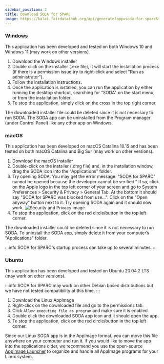 ```yaml
---
sidebar_position: 2
title: Download SODA for SPARC
image: https://kalai.fairdataihub.org/api/generate?app=soda-for-sparc&title=Download%20SODA%20for%20SPARC&description=Getting%20Started&org=fairdataihub
---
```





### Windows

This application has been developed and tested on both Windows 10 and Windows 11 (may work on other versions).

1. <DownloadURL os="windows"> Download the Windows installer </DownloadURL>
2. Double click on the installer (.exe file), it will start the installation process (if there is a permission issue try to right-click and select "Run as administrator").
3. Follow the installation instructions.
4. Once the application is installed, you can run the application by either running the desktop shortcut, searching for "SODA" on the start menu, or from the installation folder.
5. To stop the application, simply click on the cross in the top right corner.

The downloaded installer file could be deleted since it is not necessary to run SODA. The SODA app can be uninstalled from the Program manager (under Control Panel) like any other app on Windows.

### macOS

This application has been developed on macOS Catalina 10.15 and has been tested on both macOS Catalina and Big Sur (may work on other versions).

1. <DownloadURL os="macos"> Download the macOS installer </DownloadURL>
2. Double-click on the installer (.dmg file) and, in the installation window, drag the SODA icon into the "Applications" folder.
3. Try opening SODA. You may get the error message: "SODA for SPARC" cannot be opened because the developer cannot be verified." If so, click on the Apple logo in the top left corner of your screen and go to
   System Preferences > Security & Privacy > General Tab. At the bottom it should say "SODA for SPARC was blocked from use...". Click on the "Open anyway" button next to it. Try opening SODA again and it should now work.
   ![Security and Privacy image](https://i.imgur.com/UjaZPsi.png)
4. To stop the application, click on the red circle/button in the top left corner.

The downloaded installer could be deleted since it is not necessary to run SODA. To uninstall the SODA app, simply delete it from your computer’s "Applications" folder.

:::info 
SODA for SPARC's startup process can take up to several minutes.
:::

### Ubuntu

This application has been developed and tested on Ubuntu 20.04.2 LTS (may work on other versions).

:::info
SODA for SPARC may work on other Debian based distributions but we have not tested compatibility at this time.
:::

1. <DownloadURL os="linux"> Download the Linux AppImage </DownloadURL>
2. Right-click on the downloaded file and go to the permissions tab.
3. Click `Allow executing file as program` and make sure it is enabled.
4. Double click the downloaded SODA app icon and it should open the app.
5. To stop the application, click on the red circle/button in the top left corner.

Since our Linux SODA app is in the AppImage format, you can move this file anywhere on your computer and run it. If you would like to move the app into the applications older, we recommend you use the open-source [AppImage Launcher](https://github.com/TheAssassin/AppImageLauncher) to organize and handle all AppImage programs for your Linux system.

<PageFeedback />
